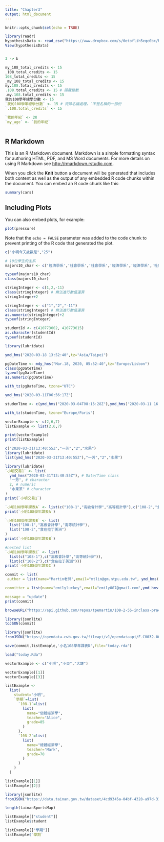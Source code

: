 ```yaml
---
title: "Chapter3"
output: html_document
---
```


```r
knitr::opts_chunk$set(echo = TRUE)
```
```r
library(readr)
hypothesisData <- read_csv("https://www.dropbox.com/s/0etoflih5eqc0bc/hypothesisData.csv?dl=1")
View(hypothesisData)



```
```r
3 -> b
```
```r
my_108_total_credits <- 15
_108_total_credits <- 15
108_total_credits <- 15
_my_108_total_credits <- 15
my.108.total_credits <- 15
.108.total_credits <- 15 # 隱藏變數
.my.108.total_credits <- 15
我的108學年總學分數 <- 15
`我的108學年總學分數` <- 15 # 特殊名稱處理，`不是名稱的一部份
`.108.total_credits` <- 15
```
```r
`我的年紀` <- 20
`my_age` <- `我的年紀`
```
```r

```



## R Markdown

This is an R Markdown document. Markdown is a simple formatting syntax for authoring HTML, PDF, and MS Word documents. For more details on using R Markdown see <http://rmarkdown.rstudio.com>.

When you click the **Knit** button a document will be generated that includes both content as well as the output of any embedded R code chunks within the document. You can embed an R code chunk like this:

```r
summary(cars)
```

## Including Plots

You can also embed plots, for example:

```r
plot(pressure)
```

Note that the `echo = FALSE` parameter was added to the code chunk to prevent printing of the R code that generated the plot.
```r
c("小明今天歲數是","25")
```
```r
# 10位學生的主系
majors10_char <- c('經濟學系','社會學系','社會學系','經濟學系','經濟學系','社會學系','經濟學系','經濟學系','經濟學系','社會學系')

typeof(majors10_char)
class(majors10_char)
```

```r
stringInteger <- c(1,2,-11)
class(stringInteger) # 無法進行數值運算
stringInteger+2
```
```r
stringInteger <- c("1","2","-11")
class(stringInteger) # 無法進行數值運算
as.numeric(stringInteger)+2
typeof(stringInteger)
```
```r
studentId <- c(410773002, 410773015)
as.character(studentId)
typeof(studentId)
```
```r
library(lubridate)
```
```r
ymd_hms("2020-03-18 13:52:40",tz="Asia/Taipei")
```
```r
pgDateTime <- mdy_hms("Mar.18, 2020, 05:52:40",tz="Europe/Lisbon")
class(pgDateTime)
typeof(pgDateTime)
as.numeric(pgDateTime)
```
```r
with_tz(pgDateTime, tzone="UTC")
```

```r
ymd_hms("2020-03-11T06:56:17Z")
```
```r
studenTime <- c(ymd_hms("2020-03-04T08:15:28Z"),ymd_hms("2020-03-11 16:11:43","2020-03-11 16:11:43",tz="Asia/Taipei"))
```

```r
with_tz(studenTime, tzone="Europe/Paris")
```

```r
vectorExample <- c(2,6,7)
listExample <- list(2,6,7)

print(vectorExample)
print(listExample)
```

```r
c("2020-03-31T13:40:55Z","一芳","2","水果")
library(lubridate)
list(ymd_hms("2020-03-31T13:40:55Z"),"一芳","2","水果")

library(lubridate)
`小明交易1` <- list(
  ymd_hms("2020-03-31T13:40:55Z"), # Date/Time class
  "一芳", # character
  2, # numeric
  "水果茶" # character
)
print(`小明交易1`)
```
```r
`小明108學年課表A` <- list(c("108-1","高級會計學","高等統計學"),c("108-2","食在拉丁美洲"))
print(`小明108學年課表A`)

`小明108學年課表B` <- list(
  list("108-1","高級會計學","高等統計學"),
  list("108-2","食在拉丁美洲")
)
print(`小明108學年課表B`)
```

```r
#nested list
`小明108學年課表C` <- list(
  list(c("108-1"),c("高級會計學","高等統計學")),
  list(c("108-2"),c("食在拉丁美洲")))
print(`小明108學年課表C`)
```

```r
commit <- list(
 author = list(name="Martin老師",email="mtlin@gm.ntpu.edu.tw", ymd_hms("2020-03-25T07:17:40Z")),

committer = list(name="emilyluckey",email="emily007@gmail.com",ymd_hms("2020-03-26T08:18:40Z")),

message = "update")
print(commit)
```

```r
browseURL("https://api.github.com/repos/tpemartin/108-2-56-inclass-practice/commits") 
```

```r
library(jsonlite)
toJSON(commit)
```

```r
library(jsonlite)
fromJSON("https://opendata.cwb.gov.tw/fileapi/v1/opendataapi/F-C0032-001?Authorization=rdec-key-123-45678-011121314&format=JSON") -> weather_next36hours
```

```r
save(commit,listExmaple,'小名108學年課表D',file="today.rda")
```
```r
load("today.Rda")
```
```r
vectorExample <- c("小明","小英","大雄")

vectorExample[[1]]
vectorExample[[3]]
```

```r
listExample <- 
  list(
    student="小明",
    `學期`=list(
      `108-1`=list(
        list(
          name="個體經濟學",
          teacher="Alice",
          grade=85
        )
      ),
      `108-2`=list(
        list(
          name="總體經濟學",
          teacher="Mark",
          grade=78
        )
      )
    )
  )

listExample[[1]]
listExample[[2]]
```


```r
library(jsonlite)
fromJSON("https://data.tainan.gov.tw/dataset/4cd9345a-04bf-4328-a97d-314ff78b4763/resource/afc025fc-1ef4-447c-b785-a680391d0ca1/download/tnsport2.json", simplifyDataFrame = F) -> tainanSportsMap

length(tainanSportsMap)
```

```r
listExample[["student"]]
listExample$student

listExample[["學期"]]
listExample$`學期`
```

